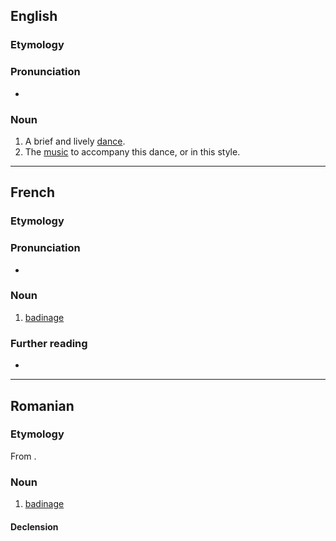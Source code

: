 ==English==

===Etymology===
{{bor|en|fr|badinerie}}

===Pronunciation===
* {{IPA|en|/ˈbæd.ɪn.ɹi/}}

===Noun===
{{en-noun}}

# A brief and lively [[dance]].
# The [[music]] to accompany this dance, or in this style.

----

==French==

===Etymology===
{{af|fr|badiner|-erie}}

===Pronunciation===
* {{audio|fr|LL-Q150 (fra)-Lepticed7-badinerie.wav|Audio}}

===Noun===
{{fr-noun|f}}

# [[badinage]]

===Further reading===
* {{R:TLFi}}

----

==Romanian==

===Etymology===
From {{bor|ro|fr|badinerie}}.

===Noun===
{{ro-noun|f|badinerii}}

# [[badinage]]

====Declension====
{{ro-noun-f-ie|badineri}}